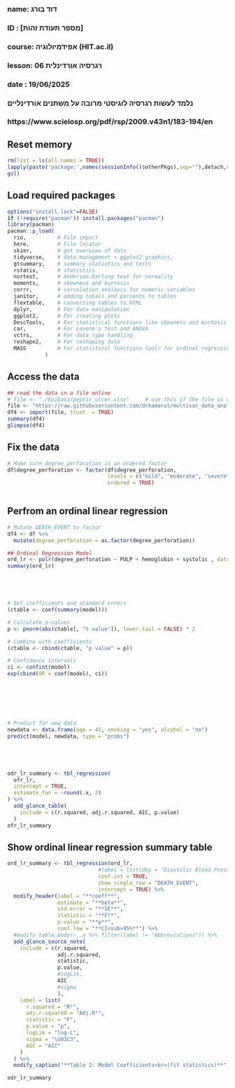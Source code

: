 ###
### name: דוד בורג
### ID  : [מספר תעודת זהות]
### course: אפידמיולוגיה (HIT.ac.il)
### lesson: רגרסיה אורדינלית 06   
### date  : 19/06/2025
###  
###  נלמד לעשות רגרסיה לוגיסטי מרובה על משתנים אורדינליים
### 
### https://www.scielosp.org/pdf/rsp/2009.v43n1/183-194/en


## Reset memory
```{r setup-packages, include false}
rm(list = ls(all.names = TRUE))
lapply(paste('package:',names(sessionInfo()$otherPkgs),sep=""),detach,character.only=TRUE,unload=TRUE,force=TRUE)
gc()
```

## Load required packages
```{r load-packages, include false}  
options("install.lock"=FALSE)
if (!require("pacman")) install.packages("pacman")
library(pacman)
pacman::p_load(
  rio,          # File import
  here,         # File locator
  skimr,        # get overview of data
  tidyverse,    # data management + ggplot2 graphics, 
  gtsummary,    # summary statistics and tests
  rstatix,      # statistics
  nortest,      # Anderson-Darling test for normality
  moments,      # skewness and kurtosis
  corrr,        # correlation analayis for numeric variables
  janitor,      # adding totals and percents to tables
  flextable,    # converting tables to HTML
  dplyr,        # For data manipulation
  ggplot2,      # For creating plots
  DescTools,    # For statistical functions like skewness and kurtosis
  car,          # For Levene's test and ANOVA
  vctrs,        # For data type handling
  reshape2,     # For reshaping data
  MASS          # For statistical functions (polr for ordinal regression)
            )
```

## Access the data
```{r read-data, echo=FALSE}
## read the data in a file online
# file <- "./EpiData/peptic_ulcer.xlsx"     # use this if the file is on your computer
file <- "https://raw.githubusercontent.com/drkamarul/multivar_data_analysis/refs/heads/main/data/peptic_ulcer.xlsx"
df4 <- import(file, trust  = TRUE)
summary(df4)
glimpse(df4)
```

## Fix the data
```{r fix-data, echo=FALSE}
# Make sure degree_perforation is an ordered factor
df$degree_perforation <- factor(df$degree_perforation, 
                                levels = c("mild", "moderate", "severe"), 
                                ordered = TRUE)
                               
```

## Perfrom an ordinal linear regression
```{r rord-regression, echo=FALSE}
# Mutate DEATH_EVENT to factor
df4 <- df %>%
  mutate(degree_perforation = as.factor(degree_perforation))

## Ordinal Regression Model
ord_lr <- polr(degree_perforation ~ PULP + hemoglobin + systolic , data = df4, Hess = TRUE)
summary(ord_lr)





# Get coefficients and standard errors
(ctable <- coef(summary(model)))

# Calculate p-values
p <- pnorm(abs(ctable[, "t value"]), lower.tail = FALSE) * 2

# Combine with coefficients
(ctable <- cbind(ctable, "p value" = p))

# Confidence intervals
ci <- confint(model)
exp(cbind(OR = coef(model), ci))







# Predict for new data
newdata <- data.frame(age = 45, smoking = "yes", alcohol = "no")
predict(model, newdata, type = "probs")





odr_lr_summary <- tbl_regression(
  ofr_lr,
  intercept = TRUE,
  estimate_fun = ~round(.x, 2)
) %>%
  add_glance_table(
    include = c(r.squared, adj.r.squared, AIC, p.value)
  )
ofr_lr_summary
```



## Show ordinal linear regression summary table
```{r pearson, include=FALSE}
ord_lr_summary <- tbl_regression(ord_lr,
                             #label = list(dbp = "Diastolic Blood Pressure"),
                             conf.int = TRUE,
                             show_single_row = "DEATH_EVENT",
                             intercept = TRUE) %>%
  modify_header(label = "**coeff**",
                estimate = "**beta**",
                std.error = "**SE**",
                statistic = "**F**",
                p.value = "**p**",
                conf.low = "**CI<sub>95%**") %>%
  #modify_table_body(~ .x %>% filter(label != "Abbreviations")) %>%
  add_glance_source_note(
    include = c(r.squared,
                adj.r.squared,
                statistic,
                p.value,
                #logLik,
                AIC
                #sigma
                ),
    label = list(
      r.squared = "R²",
      adj.r.squared = "Adj.R²",
      statistic = "F",
      p.value = "p",
      logLik = "log-L",
      sigma = "\U03C3",
      AIC = "AIC"
    )
  ) %>%
  modify_caption("**Table 2: Model Coefficients<br>(fit statistics)**")

odr_lr_summary
```
